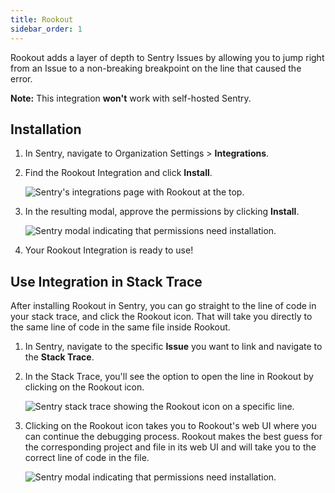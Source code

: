 ```yaml
---
title: Rookout
sidebar_order: 1
---
```


Rookout adds a layer of depth to Sentry Issues by allowing you to jump right from an Issue to a non-breaking breakpoint on the line that caused the error.

**Note:** This integration **won't** work with self-hosted Sentry.

## Installation

1. In Sentry, navigate to Organization Settings > **Integrations**.
2. Find the Rookout Integration and click **Install**.

    ![Sentry's integrations page with Rookout at the top.](rookout_install.png)

3. In the resulting modal, approve the permissions by clicking **Install**.

    ![Sentry modal indicating that permissions need installation.](rookout_modal.png)

4. Your Rookout Integration is ready to use!

## Use Integration in Stack Trace

After installing Rookout in Sentry, you can go straight to the line of code in your stack trace, and click the Rookout icon. That will take you directly to the same line of code in the same file inside Rookout.

1. In Sentry, navigate to the specific **Issue** you want to link and navigate to the **Stack Trace**.
2. In the Stack Trace, you'll see the option to open the line in Rookout by clicking on the Rookout icon.

    ![Sentry stack trace showing the Rookout icon on a specific line.](rookout_line_in_stack_trace.png)

3. Clicking on the Rookout icon takes you to Rookout's web UI where you can continue the debugging process. Rookout makes the best guess for the corresponding project and file in its web UI and will take you to the correct line of code in the file.

    ![Sentry modal indicating that permissions need installation.](rookout_screen_1.png)
